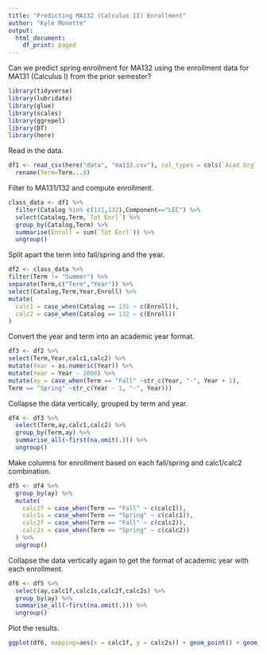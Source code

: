 ```yaml
---
title: "Predicting MA132 (Calculus II) Enrollment"
author: "Kyle Monette"
output:
  html_document:
    df_print: paged
---
```


Can we predict spring enrollment for MA132 using the enrollment data for MA131 (Calculus I) from the prior semester?

```r
library(tidyverse)
library(lubridate)
library(glue)
library(scales)
library(ggrepel)
library(DT)
library(here)
```

Read in the data.

```r
df1 <- read_csv(here("data", "ma132.csv"), col_types = cols(`Acad Org` = col_skip(), `Current Status` = col_skip(), `Course ID` = col_skip(), Term...7 = col_skip(), Instructor = col_skip(),'Title'=col_skip(),'Section'=col_skip()), skip = 1) %>%
  rename(Term=Term...8)
```

Filter to MA131/132 and compute enrollment.

```r
class_data <- df1 %>%
  filter(Catalog %in% c(131,132),Component=="LEC") %>%
  select(Catalog,Term,`Tot Enrl`) %>%
  group_by(Catalog,Term) %>%
  summarise(Enroll = sum(`Tot Enrl`)) %>%
  ungroup()
```

Split apart the term into fall/spring and the year.

```r
df2 <- class_data %>%
filter(Term != "Summer") %>%
separate(Term,c("Term","Year")) %>%
select(Catalog,Term,Year,Enroll) %>%
mutate(
  calc1 = case_when(Catalog == 131 ~ c(Enroll)),
  calc2 = case_when(Catalog == 132 ~ c(Enroll))
) 
```

Convert the year and term into an academic year format.

```r
df3 <- df2 %>%
select(Term,Year,calc1,calc2) %>%
mutate(Year = as.numeric(Year)) %>%
mutate(Year = Year - 2000) %>%
mutate(ay = case_when(Term == "Fall" ~str_c(Year, "-", Year + 1),
Term == "Spring" ~str_c(Year - 1, "-", Year)))
```

Collapse the data vertically, grouped by term and year.

```r
df4 <- df3 %>%
  select(Term,ay,calc1,calc2) %>%
  group_by(Term,ay) %>%
  summarise_all(~first(na.omit(.))) %>%
  ungroup()
```

Make columns for enrollment based on each fall/spring and calc1/calc2 combination.

```r
df5 <- df4 %>%
  group_by(ay) %>%
  mutate(
    calc1f = case_when(Term == "Fall" ~ c(calc1)),
    calc1s = case_when(Term == "Spring" ~ c(calc1)),
    calc2f = case_when(Term == "Fall" ~ c(calc2)),
    calc2s = case_when(Term == "Spring" ~ c(calc2))
  ) %>%
  ungroup()
```

Collapse the data vertically again to get the format of academic year with each enrollment.

```r
df6 <- df5 %>%
  select(ay,calc1f,calc1s,calc2f,calc2s) %>%
  group_by(ay) %>%
  summarise_all(~first(na.omit(.))) %>%
  ungroup()
```

Plot the results.

```r
ggplot(df6, mapping=aes(x = calc1f, y = calc2s)) + geom_point() + geom_smooth(method='lm') + xlab("Calculus I Fall") + ylab("Calculus II Spring")
```
